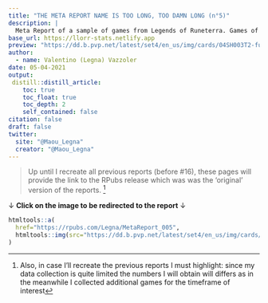 ```yaml
---
title: "THE META REPORT NAME IS TOO LONG, TOO DAMN LONG (n°5)"
description: |
  Meta Report of a sample of games from Legends of Runeterra. Games of the same buff/nerfs Adding DT and ggpattern.
base_url: https://llorr-stats.netlify.app  
preview: "https://dd.b.pvp.net/latest/set4/en_us/img/cards/04SH003T2-full.png"
author:
  - name: Valentino (Legna) Vazzoler
date: 05-04-2021
output:
 distill::distill_article:
    toc: true
    toc_float: true
    toc_depth: 2
    self_contained: false
citation: false
draft: false
twitter:
  site: "@Maou_Legna"
  creator: "@Maou_Legna"
---
```


> Up until I recreate all previous reports (before #16), these pages will provide the link to the RPubs release which was was the 'original' version of the reports. [^1]

<aside>
$\downarrow$ **Click on the image to be redirected to the report** $\downarrow$
```r
htmltools::a(
  href="https://rpubs.com/Legna/MetaReport_005",
  htmltools::img(src="https://dd.b.pvp.net/latest/set4/en_us/img/cards/04SH003T2-full.png")
)
```
</aside>


[^1]: Also, in case I'll recreate the previous reports I must highlight: since my data collection is quite limited the numbers I will obtain will differs as in the meanwhile I collected additional games for the timeframe of interest
